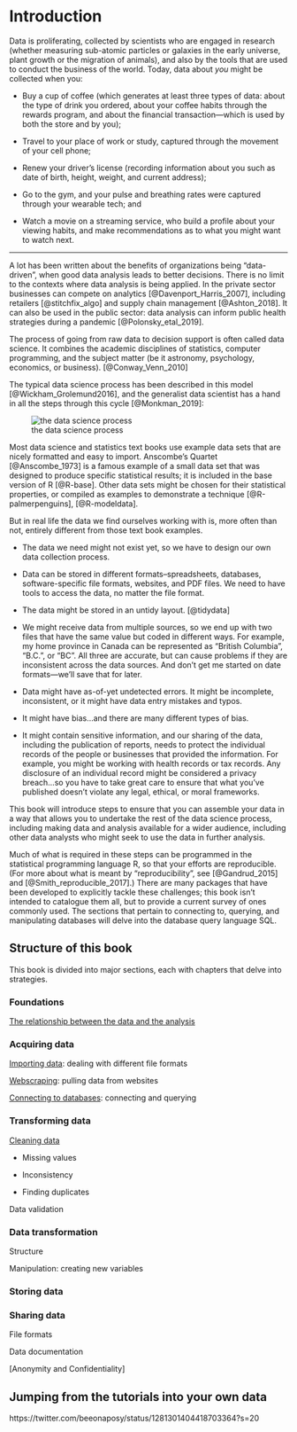 
# Introduction {#intro}

Data is proliferating, collected by scientists who are engaged in research (whether measuring sub-atomic particles or galaxies in the early universe, plant growth or the migration of animals), and also by the tools that are used to conduct the business of the world. Today, data about _you_ might be collected when you: 

* Buy a cup of coffee (which generates at least three types of data: about the type of drink you ordered, about your coffee habits through the rewards program, and about the financial transaction—which is used by both the store and by you); 

* Travel to your place of work or study, captured through the movement of your cell phone; 

* Renew your driver's license (recording information about you such as date of birth, height, weight, and current address);

* Go to the gym, and your pulse and breathing rates were captured through your wearable tech; and

* Watch a movie on a streaming service, who build a profile about your viewing habits, and make recommendations as to what you might want to watch next.


***

A lot has been written about the benefits of organizations being "data-driven", when good data analysis leads to better decisions. There is no limit to the contexts where data analysis is being applied. In the private sector businesses can compete on analytics [@Davenport_Harris_2007], including retailers [@stitchfix_algo] and supply chain management [@Ashton_2018]. It can also be used in the public sector: data analysis can inform 
public health strategies during a pandemic [@Polonsky_etal_2019].

The process of going from raw data to decision support is often called data science. It combines the academic disciplines of statistics, computer programming, and the subject matter (be it astronomy, psychology, economics, or business). [@Conway_Venn_2010]

The typical data science process has been described in this model [@Wickham_Grolemund2016], and the generalist data scientist has a hand in all the steps through this cycle [@Monkman_2019]:

![the data science process](data-science.png)




Most data science and statistics text books use example data sets that are nicely formatted and easy to import.  Anscombe's Quartet [@Anscombe_1973] is a famous example of a small data set that was designed to produce specific statistical results; it is included in the base version of R [@R-base]. Other data sets might be chosen for their statistical properties, or compiled as examples to demonstrate a technique [@R-palmerpenguins], [@R-modeldata]. 

But in real life the data we find ourselves working with is, more often than not, entirely different from those text book examples. 

* The data we need might not exist yet, so we have to design our own data collection process.

* Data can be stored in different formats–spreadsheets, databases, software-specific file formats, websites, and PDF files. We need to have tools to access the data, no matter the file format.

* The data might be stored in an untidy layout. [@tidydata]

* We might receive data from multiple sources, so we end up with two files that have the same value but coded in different ways. For example, my home province in Canada can be represented as "British Columbia", "B.C.", or "BC". All three are accurate, but can cause problems if they are inconsistent across the data sources. And don't get me started on date formats—we'll save that for later.

* Data might have as-of-yet undetected errors. It might be incomplete, inconsistent, or it might have data entry mistakes and typos.

* It might have bias...and there are many different types of bias.

* It might contain sensitive information, and our sharing of the data, including the publication of reports, needs to protect the individual records of the people or businesses that provided the information. For example, you might be working with health records or tax records. Any disclosure of an individual record might be considered a privacy breach...so you have to take great care to ensure that what you've published doesn't violate any legal, ethical, or moral frameworks.


This book will introduce steps to ensure that you can assemble your data in a way that allows you to undertake the rest of the data science process, including making data and analysis available for a wider audience, including other data analysts who might seek to use the data in further analysis. 

Much of what is required in these steps can be programmed in the statistical programming language R, so that your efforts are reproducible. (For more about what is meant by "reproducibility", see [@Gandrud_2015] and [@Smith_reproducible_2017].) There are many packages that have been developed to explicitly tackle these challenges; this book isn't intended to catalogue them all, but to provide a current survey of ones commonly used. The sections that pertain to connecting to, querying, and manipulating databases will delve into the database query language SQL.



## Structure of this book

This book is divided into major sections, each with chapters that delve into strategies.

### Foundations

[The relationship between the data and the analysis](#foundations)


### Acquiring data

[Importing data](#importing): dealing with different file formats

[Webscraping](#webscraping): pulling data from websites

[Connecting to databases](#databases): connecting and querying


### Transforming data

[Cleaning data](#cleaning)

* Missing values

* Inconsistency

* Finding duplicates

Data validation

### Data transformation

Structure

Manipulation: creating new variables


### Storing data



### Sharing data

File formats

Data documentation

[Anonymity and Confidentiality]



## Jumping from the tutorials into your own data

https://twitter.com/beeonaposy/status/1281301404418703364?s=20






